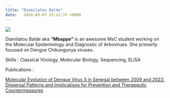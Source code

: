 ```yaml
---
title: "Diamilatou Balde"
date:   2024-08-07 15:22:37 +0000
---
```



![](Diamilatou_2.png)

Diamilatou Balde aka **"Mbappe"** is an awesome MsC student working on the Molecular Epidemiology and Diagnostic of  Arbovirues. She primarily focused on Dengue Chikungunya viruses.


Skills : Classical Virology, Molecular Biology, Sequencing, ELISA


Publications :

[Molecular Evolution of Dengue Virus 3 in Senegal between 2009 and 2022: Dispersal Patterns and Implications for Prevention and Therapeutic Countermeasures](https://www.mdpi.com/2076-393X/11/10/1537)

















